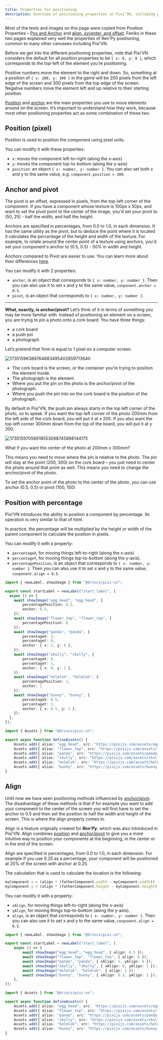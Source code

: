 ```yaml
---
title: Properties for positioning
description: Overview of positioning properties in Pixi’VN, including pixel, percentage, anchor, pivot, and align.
---
```


<Callout title="References and citations" type="info">

Most of the texts and images on this page were copied from Position Properties – [Pos and Anchor](https://feniksdev.com/renpy-position-properties-pos-and-anchor/) and [align, xycenter, and offset](https://feniksdev.com/renpy-position-properties-align-xycenter-and-offset/). Feniks in these two pages explained very well the properties of Ren'Py positioning, common to many other canvases including Pixi’VN.

</Callout>

Before we get into the different positioning properties, note that Pixi’VN considers the default for all position properties to be `{ x: 0, y: 0 }`, which corresponds to the top-left of the element you’re positioning.

Positive numbers move the element to the right and down. So, something at a position of `{ x: 200, y: 300 }` in the game will be 200 pixels from the left edge of the screen and 300 pixels from the top edge of the screen. Negative numbers move the element left and up relative to their starting position.

[Position](#position-pixel) and [anchor](#anchor-and-pivot) are the main properties you use to move elements around on the screen. It’s important to understand how they work, because most other positioning properties act as some combination of these two.

## Position (pixel)

Position is used to position the component using pixel units.

You can modify it with these properties:

- `x`: moves the component left-to-right (along the x-axis)
- `y`: moves the component top-to-bottom (along the y-axis)
- `position`: an object `{ x: number, y: number }`. You can also set both x and y to the same value, e.g. `component.position = 200`.

## Anchor and pivot

The pivot is an offset, expressed in pixels, from the top-left corner of the component. If you have a component whose texture is 100px x 50px, and want to set the pivot point to the center of the image, you'd set your pivot to (50, 25) - half the width, and half the height.

Anchors are specified in percentages, from 0.0 to 1.0, in each dimension. It has the same utility as the pivot, but to deduce the point where it is located it calculates the percentage of the height and width of the texture. For example, to rotate around the center point of a texture using anchors, you'd set your component's anchor to (0.5, 0.5) - 50% in width and height.

Anchors compared to Pivot are easier to use. You can learn more about their differences [here](https://pixijs.com/8.x/guides/components/sprites#pivot-vs-anchor).

You can modify it with 2 properties:

- `anchor`, is an object that corresponds to `{ x: number, y: number }`. Then you can also use it to set x and y to the same value, `conponent.anchor = 0.5`.
- `pivot`, is an object that corresponds to `{ x: number, y: number }`.

---

**What, exactly, is anchor/pivot?** Let’s think of it in terms of something you may be more familiar with. Instead of positioning an element on a screen, you are trying to pin a photo onto a cork board. You have three things:

- a cork board
- a push pin
- a photograph

Let’s pretend that 1mm is equal to 1 pixel on a computer screen.

![17351596389764883495402859713640](https://github.com/user-attachments/assets/becfa6ac-1156-49ad-8ceb-17b06627be7c)

- The cork board is the screen, or the container you’re trying to position the element inside.
- The photograph is the element.
- Where you put the pin on the photo is the anchor/pivot of the photograph.
- Where you push the pin into on the cork board is the position of the photograph.

By default in Pixi’VN, the push pin always starts in the top left corner of the photo, so to speak. If you want the top-left corner of the photo 200mm from the left side of the cork board, you will put it at x 200. If you also want the top-left corner 300mm down from the top of the board, you will put it at y 300.

![17351597056618553068745888144175](https://github.com/user-attachments/assets/c6955336-1c30-4518-8f05-edd950a1227e)

What if you want the center of the photo at 200mm x 300mm?

This means you need to move where the pin is relative to the photo. The pin will stay at the point (200, 300) on the cork board – you just need to center the photo around that point as well. This means you need to change the anchor/pivot of the photo.

To set the anchor point of the photo to the center of the photo, you can use anchor (0.5, 0.5) or pivot (100, 150)

## Position with percentage

Pixi’VN introduces the ability to position a component by percentage. Its operation is very similar to that of html.

In practice, the percentage will be multiplied by the height or width of the parent component to calculate the position in pixels.

You can modify it with a property:

- `percentageX`, for moving things left-to-right (along the x-axis)
- `percentageY`, for moving things top-to-bottom (along the y-axis).
- `percentagePosition`, is an object that corresponds to `{ x: number, y: number }`. Then you can also use it to set x and y to the same value, `conponent.align = 0.5`.

```ts tab="labels/startLabel.ts"
import { newLabel, showImage } from "@drincs/pixi-vn";

export const startLabel = newLabel("start_label", [
  async () => {
    await showImage("egg_head", "egg_head", {
        percentagePosition: 0.5,
        anchor: 0.5,
    });
    await showImage("flower_top", "flower_top", {
        percentagePosition: 0
    });
    await showImage("panda", "panda", {
        percentageX: 1,
        percentageY: 0,
        anchor: { x: 1, y: 0 },
    });
    await showImage("skully", "skully", {
        percentageX: 0,
        percentageY: 1,
        anchor: { x: 0, y: 1 },
    });
    await showImage("helmlok", "helmlok", {
        percentagePosition: 1,
        anchor: 1
    });
    await showImage("bunny", "bunny", {
        percentageX: 0.5,
        percentageY: 1,
        anchor: { x: 0.5, y: 1 },
    });
  },
]);
```

```ts tab="utils/defineAssets.ts"
import { Assets } from "@drincs/pixi-vn";

export async function defineAssets() {
    Assets.add({ alias: "egg_head", src: "https://pixijs.com/assets/eggHead.png" });
    Assets.add({ alias: "flower_top", src: "https://pixijs.com/assets/flowerTop.png" });
    Assets.add({ alias: "panda", src: "https://pixijs.com/assets/panda.png" });
    Assets.add({ alias: "skully", src: "https://pixijs.com/assets/skully.png" });
    Assets.add({ alias: "helmlok", src: "https://pixijs.com/assets/helmlok.png" });
    Assets.add({ alias: "bunny", src: "https://pixijs.com/assets/bunny.png" });
}
```

<Sandbox
  template="8sd94f"
  entry="/src/labels/startLabel.ts,/src/utils/assets-utility.ts"
/>

## Align

Until now we have seen positioning methods influenced by [anchor/pivot](#anchor-and-pivot). The disadvantage of these methods is that if for example you want to add your component to the center of the screen you will first have to set the anchor to 0.5 and then set the position to half the width and height of the screen. This is where the align property comes in.

Align is a feature originally created for **_Ren'Py_**, which was also introduced in Pixi’VN. Align combines [position](#position-pixel) and [anchor/pivot](#anchor-and-pivot) to give you a more intuitive way to position your components at the beginning, in the center or in the end of the screen.

Align are specified in percentages, from 0.0 to 1.0, in each dimension. For example if you use 0.25 as a percentage, your component will be positioned at 25% of the screen with anchor at 0.25.

The calculation that is used to calculate the location is the following:

```ts
myComponent.x = (align * (fatherComponent.width - myComponent.width)) + myComponent.pivot + (myComponent.anchor * myComponent.width)
myComponent.y = (align * (fatherComponent.height - myComponent.height)) + myComponent.pivot + (myComponent.anchor * myComponent.height)
```

You can modify it with a property:

- `xAlign`, for moving things left-to-right (along the x-axis)
- `yAlign`, for moving things top-to-bottom (along the y-axis).
- `align`, is an object that corresponds to `{ x: number, y: number }`. Then you can also use it to set x and y to the same value, `conponent.align = 0.5`.

```ts tab="labels/startLabel.ts"
import { newLabel, showImage } from "@drincs/pixi-vn";

export const startLabel = newLabel("start_label", [
    async () => {
        await showImage("egg_head", "egg_head", { align: 0.5 });
        await showImage("flower_top", "flower_top", { align: 0 });
        await showImage("panda", "panda", { xAlign: 1, yAlign: 0 });
        await showImage("skully", "skully", { xAlign: 0, yAlign: 1 });
        await showImage("helmlok", "helmlok", { align: 1 });
        await showImage("bunny", "bunny", { xAlign: 0.5, yAlign: 1 });
    },
]);
```

```ts tab="utils/defineAssets.ts"
import { Assets } from "@drincs/pixi-vn";

export async function defineAssets() {
    Assets.add({ alias: "egg_head", src: "https://pixijs.com/assets/eggHead.png" });
    Assets.add({ alias: "flower_top", src: "https://pixijs.com/assets/flowerTop.png" });
    Assets.add({ alias: "panda", src: "https://pixijs.com/assets/panda.png" });
    Assets.add({ alias: "skully", src: "https://pixijs.com/assets/skully.png" });
    Assets.add({ alias: "helmlok", src: "https://pixijs.com/assets/helmlok.png" });
    Assets.add({ alias: "bunny", src: "https://pixijs.com/assets/bunny.png" });
}
```

<Sandbox
  template="yrwkf5"
  entry="/src/labels/startLabel.ts,/src/utils/assets-utility.ts"
/>
